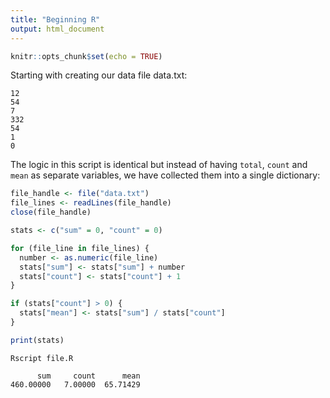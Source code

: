 ```yaml
---
title: "Beginning R"
output: html_document
---
```


```r
knitr::opts_chunk$set(echo = TRUE)
```

Starting with creating our data file data.txt:

```
12
54
7
332
54
1
0
```

The logic in this script is identical but instead of having `total`, 
`count` and `mean` as separate variables, we have collected them 
into a single dictionary:

```R
file_handle <- file("data.txt")
file_lines <- readLines(file_handle)
close(file_handle)

stats <- c("sum" = 0, "count" = 0)

for (file_line in file_lines) {
  number <- as.numeric(file_line)
  stats["sum"] <- stats["sum"] + number
  stats["count"] <- stats["count"] + 1
}

if (stats["count"] > 0) {
  stats["mean"] <- stats["sum"] / stats["count"]
}

print(stats)
```

```
Rscript file.R

      sum     count      mean 
460.00000   7.00000  65.71429
```
